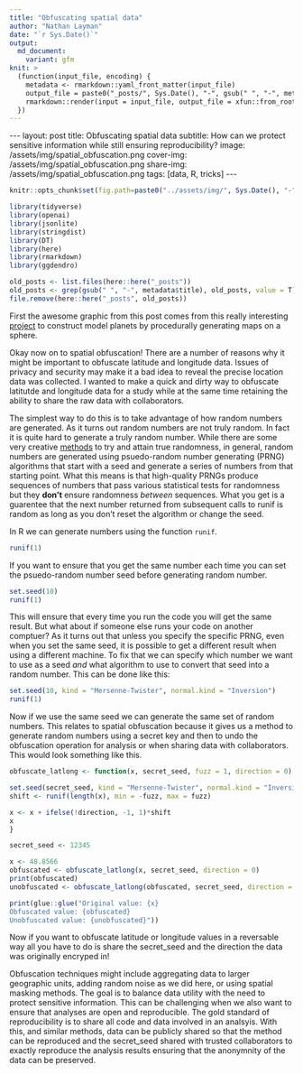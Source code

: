 ```yaml
---
title: "Obfuscating spatial data"
author: "Nathan Layman"
date: "`r Sys.Date()`"
output:
  md_document:
    variant: gfm
knit: >
  (function(input_file, encoding) {
    metadata <- rmarkdown::yaml_front_matter(input_file)
    output_file = paste0("_posts/", Sys.Date(), "-", gsub(" ", "-", metadata$title), ".md")
    rmarkdown::render(input = input_file, output_file = xfun::from_root(output_file))
  })
---
```


```{=html}
---
layout: post
title: Obfuscating spatial data
subtitle: How can we protect sensitive information while still ensuring reproducibility?
image: /assets/img/spatial_obfuscation.png
cover-img: /assets/img/spatial_obfuscation.png
share-img: /assets/img/spatial_obfuscation.png
tags: [data, R, tricks]
---
```

```r
knitr::opts_chunk$set(fig.path=paste0("../assets/img/", Sys.Date(), "-", gsub(" ", "-", metadata$title), "_files/"))

library(tidyverse)
library(openai)
library(jsonlite)
library(stringdist)
library(DT)
library(here)
library(rmarkdown)
library(ggdendro)

old_posts <- list.files(here::here("_posts"))
old_posts <- grep(gsub(" ", "-", metadata$title), old_posts, value = T)
file.remove(here::here("_posts", old_posts))
```

First the awesome graphic from this post comes from this really interesting [project](https://www.redblobgames.com/x/1843-planet-generation/) to construct model planets by procedurally generating maps on a sphere. 

Okay now on to spatial obfuscation! There are a number of reasons why it might be important to obfuscate latitude and longitude data. Issues of privacy and security may make it a bad idea to reveal the precise location data was collected. I wanted to make a quick and dirty way to obfuscate latitutde and longitude data for a study while at the same time retaining the ability to share the raw data with collaborators.

The simplest way to do this is to take advantage of how random numbers are generated. As it turns out random numbers are not truly random. In fact it is quite hard to generate a truly random number. While there are some very creative [methods](https://blog.cloudflare.com/randomness-101-lavarand-in-production) to try and attain true randomness, in general, random numbers are generated using psuedo-random number generating (PRNG) algorithms that start with a seed and generate a series of numbers from that starting point. What this means is that high-quality PRNGs produce sequences of numbers that pass various statistical tests for randomness but they **don't** ensure randomness *between* sequences. What you get is a guarentee that the next number returned from subsequent calls to runif is random as long as you don't reset the algorithm or change the seed. 


In R we can generate numbers using the function `runif`.

``` r
runif(1)
```

If you want to ensure that you get the same number each time you can set the psuedo-random number seed before generating random number.
``` r
set.seed(10)
runif(1)
```

This will ensure that every time you run the code you will get the same result. But what about if someone else runs your code on another comptuer? As it turns out that unless you specify the specific PRNG, even when you set the same seed, it is possible to get a different result when using a different machine. To fix that we can specify which number we want to use as a seed _and_ what algorithm to use to convert that seed into a random number. This can be done like this:
``` r
set.seed(10, kind = "Mersenne-Twister", normal.kind = "Inversion")
runif(1)
```

Now if we use the same seed we can generate the same set of random numbers. This relates to spatial obfuscation because it gives us a method to generate random numbers using a secret key and then to undo the obfuscation operation for analysis or when sharing data with collaborators. This would look something like this.

``` r
obfuscate_latlong <- function(x, secret_seed, fuzz = 1, direction = 0) {

set.seed(secret_seed, kind = "Mersenne-Twister", normal.kind = "Inversion")
shift <- runif(length(x), min = -fuzz, max = fuzz)

x <- x + ifelse(!direction, -1, 1)*shift
x
} 

secret_seed <- 12345

x <- 48.8566
obfuscated <- obfuscate_latlong(x, secret_seed, direction = 0)
print(obfuscated)
unobfuscated <- obfuscate_latlong(obfuscated, secret_seed, direction = 1)

print(glue::glue("Original value: {x}
Obfuscated value: {obfuscated}
Unobfuscated value: {unobfuscated}"))

```

Now if you want to obfuscate latitude or longitude values in a reversable way all you have to do is share the secret_seed and the direction the data was originally encryped in! 

Obfuscation techniques might include aggregating data to larger geographic units, adding random noise as we did here, or using spatial masking methods. The goal is to balance data utility with the need to protect sensitive information. This can be challenging when we also want to ensure that analyses are open and reproducible. The gold standard of reproducibility is to share all code and data involved in an analsyis. With this, and similar methods, data can be publicly shared so that the method can be reproduced and the secret_seed shared with trusted collaborators to exactly reproduce the analysis results ensuring that the anonymnity of the data can be preserved.
